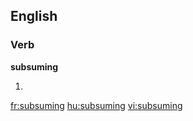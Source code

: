 ==English==

===Verb===
'''subsuming'''

# {{present participle of|[[subsume]]}}

[[fr:subsuming]]
[[hu:subsuming]]
[[vi:subsuming]]